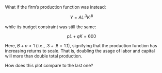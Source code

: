 What if the firm's production function was instead:

<center> $Y=AL^{.3}K^{.8}$ </center>

while its budget constraint was still the same:

<center> $pL + qK = 600$</center>

Here, $B+a>1$ (i.e., $.3 + .8 = 1.1$), signifying that the production function has increasing returns to scale. That is, doubling the usage of labor and capital will more than double total production.

How does this plot compare to the last one?